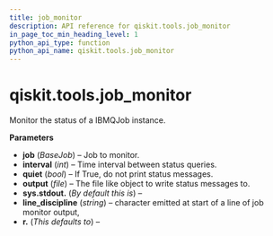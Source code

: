 ```yaml
---
title: job_monitor
description: API reference for qiskit.tools.job_monitor
in_page_toc_min_heading_level: 1
python_api_type: function
python_api_name: qiskit.tools.job_monitor
---
```


# qiskit.tools.job\_monitor

<Function id="qiskit.tools.job_monitor" name="job_monitor" isDedicatedPage={true} github="https://github.com/qiskit/qiskit/tree/stable/0.21/qiskit/tools/monitor/job_monitor.py" signature="job_monitor(job, interval=None, quiet=False, output=<_io.TextIOWrapper name='<stdout>' mode='w' encoding='utf-8'>, line_discipline='\r')">
  Monitor the status of a IBMQJob instance.

  **Parameters**

  *   **job** (*BaseJob*) – Job to monitor.
  *   **interval** (*int*) – Time interval between status queries.
  *   **quiet** (*bool*) – If True, do not print status messages.
  *   **output** (*file*) – The file like object to write status messages to.
  *   **sys.stdout.** (*By default this is*) –
  *   **line\_discipline** (*string*) – character emitted at start of a line of job monitor output,
  *   **r.** (*This defaults to*) –
</Function>

